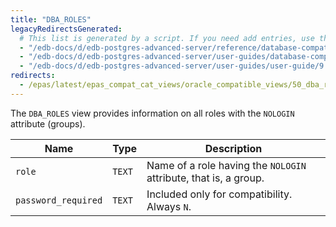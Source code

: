 ```yaml
---
title: "DBA_ROLES"
legacyRedirectsGenerated:
  # This list is generated by a script. If you need add entries, use the `legacyRedirects` key.
  - "/edb-docs/d/edb-postgres-advanced-server/reference/database-compatibility-for-oracle-developers-reference-guide/9.6/Database_Compatibility_for_Oracle_Developers_Reference_Guide.1.150.html"
  - "/edb-docs/d/edb-postgres-advanced-server/user-guides/database-compatibility-for-oracle-developers-guide/9.5/Database_Compatibility_for_Oracle_Developers_Guide.1.262.html"
  - "/edb-docs/d/edb-postgres-advanced-server/user-guides/user-guide/9.5/EDB_Postgres_Enterprise_Guide.1.208.html"
redirects:
  - /epas/latest/epas_compat_cat_views/oracle_compatible_views/50_dba_roles/ #generated for docs/epas/reorg-role-use-case-mode
---
```


<div id="dba_roles" class="registered_link"></div>

The `DBA_ROLES` view provides information on all roles with the `NOLOGIN` attribute (groups).

| Name                | Type   | Description                                                    |
| ------------------- | ------ | -------------------------------------------------------------- |
| `role`              | `TEXT` | Name of a role having the `NOLOGIN` attribute, that is, a group. |
| `password_required` | `TEXT` | Included only for compatibility. Always `N`.                   |
